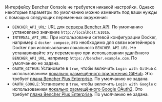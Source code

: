 Интерфейсу Bencher Console не требуется никакой настройки.
Однако некоторые параметры по умолчанию можно изменить под ваши нужды
с помощью следующих переменных окружения:

- `BENCHER_API_URL`: URL для [сервера Bencher API][server config].
  По умолчанию установлено значение `http://localhost:61016`.
- `INTERNAL_API_URL`: При использовании сетевой конфигурации Docker, например с `docker compose`,
  это необходимо для связи контейнеров Docker при использовании локального `BENCHER_API_URL`.
  Не устанавливайте эту переменную при использовании удалённого `BENCHER_API_URL`, например `https://bencher.example.com`.
  По умолчанию не задана.
- `OAUTH_GITHUB`: Установите в `true`, чтобы включить `Login with GitHub` с использованием [локально размещённого приложения GitHub][github app].
  Это требует [плана Bencher Plus Enterprise][bencher plus enterprise]. По умолчанию не задана.
- `OAUTH_GOOGLE`: Установите в `true`, чтобы включить `Login with Google` с использованием [локально размещённого Google OAuth2][google oauth2].
  Это требует [плана Bencher Plus Enterprise][bencher plus enterprise]. По умолчанию не задана.

[server config]: /ru/docs/reference/server-config/
[github app]: /ru/docs/how-to/github-app/
[bencher plus enterprise]: /pricing/?level=enterprise
[google oauth2]: /ru/docs/how-to/google-oauth/
